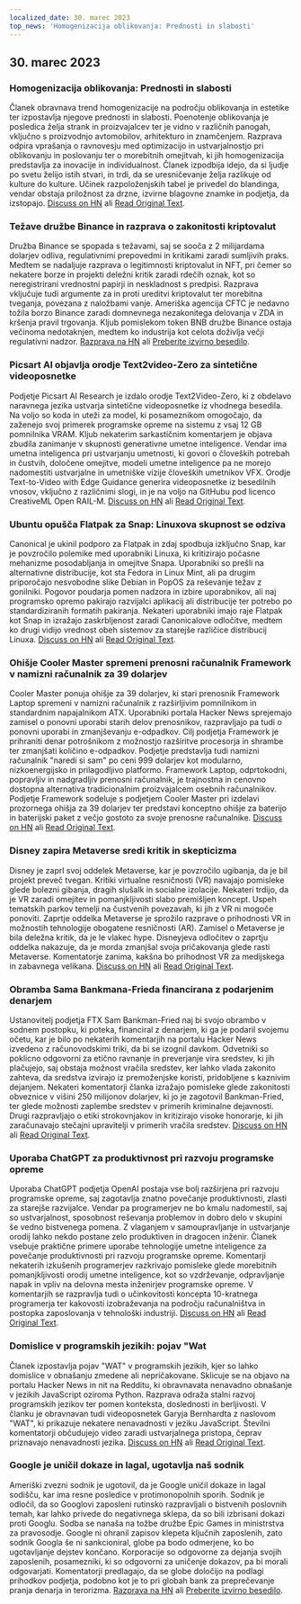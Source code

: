 ```yaml
---
localized_date: 30. marec 2023
top_news: 'Homogenizacija oblikovanja: Prednosti in slabosti'
---
```










<CallToAction />

<Steps>

## 30. marec 2023

### Homogenizacija oblikovanja: Prednosti in slabosti

Članek obravnava trend homogenizacije na področju oblikovanja in estetike ter izpostavlja njegove prednosti in slabosti. Poenotenje oblikovanja je posledica želja strank in proizvajalcev ter je vidno v različnih panogah, vključno s proizvodnjo avtomobilov, arhitekturo in znamčenjem. Razprava odpira vprašanja o ravnovesju med optimizacijo in ustvarjalnostjo pri oblikovanju in poslovanju ter o morebitnih omejitvah, ki jih homogenizacija predstavlja za inovacije in individualnost. Članek izpodbija idejo, da si ljudje po svetu želijo istih stvari, in trdi, da se uresničevanje želja razlikuje od kulture do kulture. Učinek razpoloženjskih tabel je privedel do blandinga, vendar obstaja priložnost za drzne, izvirne blagovne znamke in podjetja, da izstopajo.
[Discuss on HN](http://news.ycombinator.com/item?id=35355703) ali [Read Original Text](https://www.alexmurrell.co.uk/articles/the-age-of-average).

### Težave družbe Binance in razprava o zakonitosti kriptovalut

Družba Binance se spopada s težavami, saj se sooča z 2 milijardama dolarjev odliva, regulativnimi prepovedmi in kritikami zaradi sumljivih praks. Medtem se nadaljuje razprava o legitimnosti kriptovalut in NFT, pri čemer so nekatere borze in projekti deležni kritik zaradi rdečih oznak, kot so neregistrirani vrednostni papirji in neskladnost s predpisi. Razprava vključuje tudi argumente za in proti ureditvi kriptovalut ter morebitna tveganja, povezana z naložbami vanje. Ameriška agencija CFTC je nedavno tožila borzo Binance zaradi domnevnega nezakonitega delovanja v ZDA in kršenja pravil trgovanja. Kljub pomislekom token BNB družbe Binance ostaja večinoma nedotaknjen, medtem ko industrija kot celota doživlja večji regulativni nadzor.
[Razprava na HN](http://news.ycombinator.com/item?id=35351805) ali [Preberite izvirno besedilo](https://www.wsj.com/articles/binance-sees-2-billion-in-outflows-as-troubles-compound-9a136e21).

### Picsart AI objavlja orodje Text2video-Zero za sintetične videoposnetke

Podjetje Picsart AI Research je izdalo orodje Text2Video-Zero, ki z obdelavo naravnega jezika ustvarja sintetične videoposnetke iz vhodnega besedila. Na voljo so koda in uteži za model, ki posameznikom omogočajo, da zaženejo svoj primerek programske opreme na sistemu z vsaj 12 GB pomnilnika VRAM. Kljub nekaterim sarkastičnim komentarjem je objava zbudila zanimanje v skupnosti generativne umetne inteligence. Vendar ima umetna inteligenca pri ustvarjanju umetnosti, ki govori o človeških potrebah in čustvih, določene omejitve, modeli umetne inteligence pa ne morejo nadomestiti ustvarjalne in umetniške vizije človeških umetnikov VFX. Orodje Text-to-Video with Edge Guidance generira videoposnetke iz besedilnih vnosov, vključno z različnimi slogi, in je na voljo na GitHubu pod licenco CreativeML Open RAIL-M.
[Discuss on HN](http://news.ycombinator.com/item?id=35352452) ali [Read Original Text](https://github.com/Picsart-AI-Research/Text2Video-Zero).

### Ubuntu opušča Flatpak za Snap: Linuxova skupnost se odziva

Canonical je ukinil podporo za Flatpak in zdaj spodbuja izključno Snap, kar je povzročilo polemike med uporabniki Linuxa, ki kritizirajo počasne mehanizme posodabljanja in omejitve Snapa. Uporabniki so prešli na alternativne distribucije, kot sta Fedora in Linux Mint, ali pa drugim priporočajo nesvobodne slike Debian in PopOS za reševanje težav z gonilniki. Pogovor poudarja pomen nadzora in izbire uporabnikov, ali naj programsko opremo pakirajo razvijalci aplikacij ali distribucije ter potrebo po standardiziranih formatih pakiranja. Nekateri uporabniki imajo raje Flatpak kot Snap in izražajo zaskrbljenost zaradi Canonicalove odločitve, medtem ko drugi vidijo vrednost obeh sistemov za starejše različice distribucij Linuxa.
[Discuss on HN](http://news.ycombinator.com/item?id=35354729) ali [Read Original Text](https://lwn.net/SubscriberLink/927262/6adb2350e2b0d2ce/).

### Ohišje Cooler Master spremeni prenosni računalnik Framework v namizni računalnik za 39 dolarjev

Cooler Master ponuja ohišje za 39 dolarjev, ki stari prenosnik Framework Laptop spremeni v namizni računalnik z razširljivim pomnilnikom in standardnim napajalnikom ATX. Uporabniki portala Hacker News sprejemajo zamisel o ponovni uporabi starih delov prenosnikov, razpravljajo pa tudi o ponovni uporabi in zmanjševanju e-odpadkov. Cilj podjetja Framework je prihraniti denar potrošnikom z možnostjo razširitve procesorja in shrambe ter zmanjšati količino e-odpadkov. Podjetje predstavlja tudi namizni računalnik "naredi si sam" po ceni 999 dolarjev kot modularno, nizkoenergijsko in prilagodljivo platformo. Framework Laptop, odprtokodni, popravljiv in nadgradljiv prenosni računalnik, je trajnostna in cenovno dostopna alternativa tradicionalnim proizvajalcem osebnih računalnikov. Podjetje Framework sodeluje s podjetjem Cooler Master pri izdelavi prozornega ohišja za 39 dolarjev ter predstavi konceptno ohišje za baterijo in baterijski paket z večjo gostoto za svoje prenosne računalnike.
[Discuss on HN](http://news.ycombinator.com/item?id=35350288) ali [Read Original Text](https://www.theverge.com/2023/3/23/23652939/framework-cooler-master-sff-pc-case).

### Disney zapira Metaverse sredi kritik in skepticizma

Disney je zaprl svoj oddelek Metaverse, kar je povzročilo ugibanja, da je bil projekt preveč tvegan. Kritiki virtualne resničnosti (VR) navajajo pomisleke glede bolezni gibanja, dragih slušalk in socialne izolacije. Nekateri trdijo, da je VR zaradi omejitev in pomanjkljivosti slabo premišljen koncept. Uspeh tematskih parkov temelji na čustvenih povezavah, ki jih z VR ni mogoče ponoviti. Zaprtje oddelka Metaverse je sprožilo razprave o prihodnosti VR in možnostih tehnologije obogatene resničnosti (AR). Zamisel o Metaverse je bila deležna kritik, da je le vlakec hype. Disneyjeva odločitev o zaprtju oddelka nakazuje, da je morda zmanjšal svoja pričakovanja glede rasti Metaverse. Komentatorje zanima, kakšna bo prihodnost VR za medijskega in zabavnega velikana.
[Discuss on HN](http://news.ycombinator.com/item?id=35350952) ali [Read Original Text](https://www.wsj.com/articles/disney-eliminates-its-metaverse-division-as-part-of-companys-layoffs-plan-94b03650).

### Obramba Sama Bankmana-Frieda financirana z podarjenim denarjem

Ustanovitelj podjetja FTX Sam Bankman-Fried naj bi svojo obrambo v sodnem postopku, ki poteka, financiral z denarjem, ki ga je podaril svojemu očetu, kar je bilo po nekaterih komentarjih na portalu Hacker News izvedeno z računovodskimi triki, da bi se izognil davkom. Odvetniki so poklicno odgovorni za etično ravnanje in preverjanje vira sredstev, ki jih plačujejo, saj obstaja možnost vračila sredstev, ker lahko vlada zakonito zahteva, da sredstva izvirajo iz premoženjske koristi, pridobljene s kaznivim dejanjem. Nekateri komentatorji članka izražajo pomisleke glede zakonitosti obveznice v višini 250 milijonov dolarjev, ki jo je zagotovil Bankman-Fried, ter glede možnosti zaplembe sredstev v primerih kriminalne dejavnosti. Drugi razpravljajo o etiki strokovnjakov in kritizirajo visoke honorarje, ki jih zaračunavajo stečajni upravitelji v primerih vračila sredstev.
[Discuss on HN](http://news.ycombinator.com/item?id=35358698) ali [Read Original Text](https://www.forbes.com/sites/sarahemerson/2023/03/29/sam-bankman-fried-legal-fees-funded-by-alameda-money-gifted-to-father-joe-bankman/).

### Uporaba ChatGPT za produktivnost pri razvoju programske opreme

Uporaba ChatGPT podjetja OpenAI postaja vse bolj razširjena pri razvoju programske opreme, saj zagotavlja znatno povečanje produktivnosti, zlasti za starejše razvijalce. Vendar pa programerjev ne bo kmalu nadomestil, saj so ustvarjalnost, sposobnost reševanja problemov in dobro delo v skupini še vedno bistvenega pomena. Z vlaganjem v samoupravljanje in ustvarjanje orodij lahko nekdo postane zelo produktiven in dragocen inženir. Članek vsebuje praktične primere uporabe tehnologije umetne inteligence za povečanje produktivnosti pri razvoju programske opreme. Komentarji nekaterih izkušenih programerjev razkrivajo pomisleke glede morebitnih pomanjkljivosti orodij umetne inteligence, kot so vzdrževanje, odpravljanje napak in vpliv na delovna mesta inženirjev programske opreme. V komentarjih se razpravlja tudi o učinkovitosti koncepta 10-kratnega programerja ter kakovosti izobraževanja na področju računalništva in postopka zaposlovanja v tehnološki industriji.
[Discuss on HN](http://news.ycombinator.com/item?id=35356054) ali [Read Original Text](https://kadekillary.work/posts/1000x-eng/).

### Domislice v programskih jezikih: pojav "Wat

Članek izpostavlja pojav "WAT" v programskih jezikih, kjer so lahko domislice v obnašanju zmedene ali nepričakovane. Sklicuje se na objavo na portalu Hacker News in nit na Redditu, ki obravnavata nenavadno obnašanje v jezikih JavaScript oziroma Python. Razprava odraža stalni razvoj programskih jezikov ter pomen konteksta, doslednosti in berljivosti. V članku je obravnavan tudi videoposnetek Garyja Bernhardta z naslovom "WAT", ki prikazuje nekatere nenavadnosti v jeziku JavaScript. Številni komentatorji občudujejo video zaradi ustvarjalnega pristopa, čeprav priznavajo nenavadnosti jezika.
[Discuss on HN](http://news.ycombinator.com/item?id=35363044) ali [Read Original Text](https://www.destroyallsoftware.com/talks/wat).

### Google je uničil dokaze in lagal, ugotavlja naš sodnik

Ameriški zvezni sodnik je ugotovil, da je Google uničil dokaze in lagal sodišču, kar ima resne posledice v protimonopolnih sporih. Sodnik je odločil, da so Googlovi zaposleni rutinsko razpravljali o bistvenih poslovnih temah, kar lahko privede do negativnega sklepa, da so bili izbrisani dokazi proti Googlu. Sodba se nanaša na tožbe družbe Epic Games in ministrstva za pravosodje. Google ni ohranil zapisov klepeta ključnih zaposlenih, zato sodnik Googla še ni sankcioniral, globe pa bodo odmerjene, ko bo ugotavljanje dejstev končano. Korporacije so odgovorne za dejanja svojih zaposlenih, posamezniki, ki so odgovorni za uničenje dokazov, pa bi morali odgovarjati. Komentatorji predlagajo, da se globe določijo na podlagi prihodkov podjetja, podobno kot je to pri globah bank za preprečevanje pranja denarja in terorizma.
[Razprava na HN](http://news.ycombinator.com/item?id=35363095) ali [Preberite izvirno besedilo](https://storage.courtlistener.com/recap/gov.uscourts.cand.373179/gov.uscourts.cand.373179.469.0.pdf).

</Steps>
